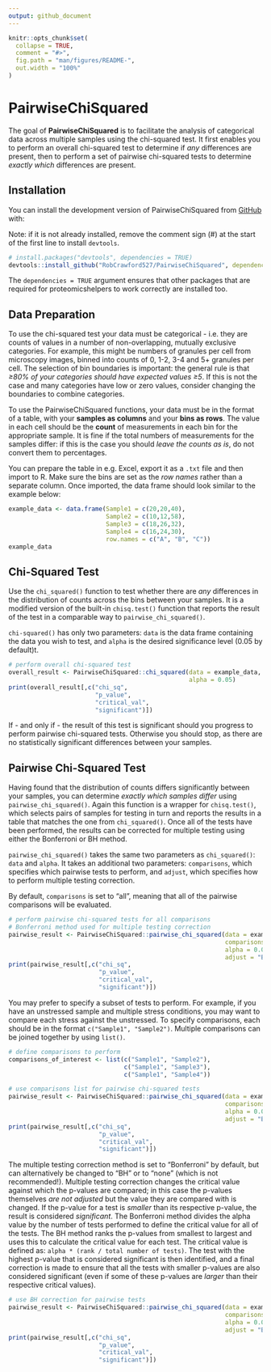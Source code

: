 ```yaml
---
output: github_document
---
```


<!-- README.md is generated from README.Rmd. Please edit that file -->

```r
knitr::opts_chunk$set(
  collapse = TRUE,
  comment = "#>",
  fig.path = "man/figures/README-",
  out.width = "100%"
)
```

# PairwiseChiSquared

<!-- badges: start -->
<!-- badges: end -->

The goal of **PairwiseChiSquared** is to facilitate the analysis of categorical data across multiple samples using the chi-squared test. It first enables you to perform an overall chi-squared test to determine if *any* differences are present, then to perform a set of pairwise chi-squared tests to determine *exactly which* differences are present.

## Installation

You can install the development version of PairwiseChiSquared from [GitHub](https://github.com/) with:

Note: if it is not already installed, remove the comment sign (#) at the start of the first line to install `devtools`.

``` r
# install.packages("devtools", dependencies = TRUE)
devtools::install_github("RobCrawford527/PairwiseChiSquared", dependencies = TRUE)
```

The `dependencies = TRUE` argument ensures that other packages that are required for proteomicshelpers to work correctly are installed too.

## Data Preparation

To use the chi-squared test your data must be categorical - i.e. they are counts of values in a number of non-overlapping, mutually exclusive categories. For example, this might be numbers of granules per cell from microscopy images, binned into counts of 0, 1-2, 3-4 and 5+ granules per cell. The selection of bin boundaries is important: the general rule is that *≥80% of your categories should have expected values ≥5*. If this is not the case and many categories have low or zero values, consider changing the boundaries to combine categories.

To use the PairwiseChiSquared functions, your data must be in the format of a table, with your **samples as columns** and your **bins as rows**. The value in each cell should be the **count** of measurements in each bin for the appropriate sample. It is fine if the total numbers of measurements for the samples differ: if this is the case you should *leave the counts as is*, do not convert them to percentages.

You can prepare the table in e.g. Excel, export it as a `.txt` file and then import to R. Make sure the bins are set as the *row names* rather than a separate column. Once imported, the data frame should look similar to the example below:

```r
example_data <- data.frame(Sample1 = c(20,20,40),
                           Sample2 = c(10,12,58),
                           Sample3 = c(18,26,32),
                           Sample4 = c(16,24,30),
                           row.names = c("A", "B", "C"))
example_data
```

## Chi-Squared Test

Use the `chi_squared()` function to test whether there are *any* differences in the distribution of counts across the bins between your samples. It is a modified version of the built-in `chisq.test()` function that reports the result of the test in a comparable way to `pairwise_chi_squared()`.

`chi-squared()` has only two parameters: `data` is the data frame containing the data you wish to test, and `alpha` is the desired significance level (0.05 by default)t.

``` r
# perform overall chi-squared test
overall_result <- PairwiseChiSquared::chi_squared(data = example_data,
                                                  alpha = 0.05)
print(overall_result[,c("chi_sq",
                        "p_value",
                        "critical_val",
                        "significant")])
```

If - and only if - the result of this test is significant should you progress to perform pairwise chi-squared tests. Otherwise you should stop, as there are no statistically significant differences between your samples.

## Pairwise Chi-Squared Test

Having found that the distribution of counts differs significantly between your samples, you can determine *exactly which samples differ* using `pairwise_chi_squared()`. Again this function is a wrapper for `chisq.test()`, which selects pairs of samples for testing in turn and reports the results in a table that matches the one from `chi_squared()`. Once all of the tests have been performed, the results can be corrected for multiple testing using either the Bonferroni or BH method.

`pairwise_chi_squared()` takes the same two parameters as `chi_squared()`: `data` and `alpha`. It takes an additional two parameters: `comparisons`, which specifies which pairwise tests to perform, and `adjust`, which specifies how to perform multiple testing correction.

By default, `comparisons` is set to "all", meaning that all of the pairwise comparisons will be evaluated.

``` r
# perform pairwise chi-squared tests for all comparisons
# Bonferroni method used for multiple testing correction
pairwise_result <- PairwiseChiSquared::pairwise_chi_squared(data = example_data,
                                                            comparisons = "all",
                                                            alpha = 0.05,
                                                            adjust = "Bonferroni")
print(pairwise_result[,c("chi_sq",
                         "p_value",
                         "critical_val",
                         "significant")])
```

You may prefer to specify a subset of tests to perform. For example, if you have an unstressed sample and multiple stress conditions, you may want to compare each stress against the unstressed. To specify comparisons, each should be in the format `c("Sample1", "Sample2")`. Multiple comparisons can be joined together by using `list()`.

``` r
# define comparisons to perform 
comparisons_of_interest <- list(c("Sample1", "Sample2"),
                                c("Sample1", "Sample3"),
                                c("Sample1", "Sample4"))

# use comparisons list for pairwise chi-squared tests
pairwise_result <- PairwiseChiSquared::pairwise_chi_squared(data = example_data,
                                                            comparisons = comparisons_of_interest,
                                                            alpha = 0.05,
                                                            adjust = "Bonferroni")
print(pairwise_result[,c("chi_sq",
                         "p_value",
                         "critical_val",
                         "significant")])
```

The multiple testing correction method is set to "Bonferroni" by default, but can alternatively be changed to "BH" or to "none" (which is not recommended!). Multiple testing correction changes the critical value against which the p-values are compared; in this case the p-values themselves *are not adjusted* but the value they are compared with is changed. If the p-value for a test is *smaller* than its respective p-value, the result is considered *significant*.
The Bonferroni method divides the alpha value by the number of tests performed to define the critical value for all of the tests.
The BH method ranks the p-values from smallest to largest and uses this to calculate the critical value for each test. The critical value is defined as: `alpha * (rank / total number of tests)`. The test with the highest p-value that is considered significant is then identified, and a final correction is made to ensure that all the tests with smaller p-values are also considered significant (even if some of these p-values are *larger* than their respective critical values).

``` r
# use BH correction for pairwise tests
pairwise_result <- PairwiseChiSquared::pairwise_chi_squared(data = example_data,
                                                            comparisons = "all",
                                                            alpha = 0.05,
                                                            adjust = "BH")
print(pairwise_result[,c("chi_sq", 
                         "p_value",
                         "critical_val",
                         "significant")])
```

